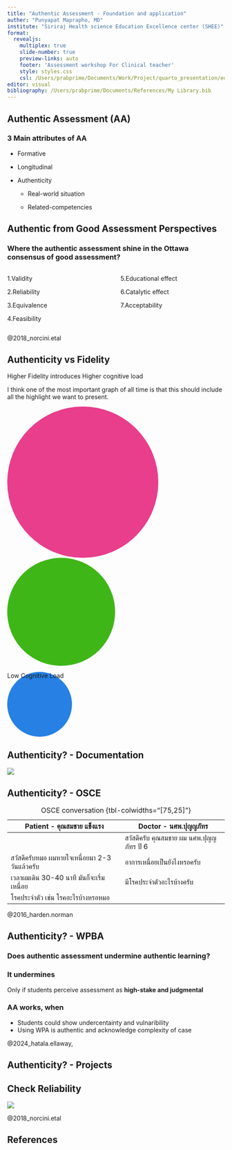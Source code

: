 ```yaml
---
title: "Authentic Assessment - Foundation and application"
auther: "Punyapat Maprapho, MD"
institute: "Siriraj Health science Education Excellence center (SHEE)"
format: 
  revealjs:
    multiplex: true
    slide-number: true
    preview-links: auto
    footer: 'Assessment workshop For Clinical teacher'
    style: styles.css
    csl: /Users/prabprime/Documents/Work/Project/quarto_presentation/education/docs/site_libs/csl/apa
editor: visual
bibliography: /Users/prabprime/Documents/References/My Library.bib
---
```


## Authentic Assessment (AA)

### 3 Main attributes of AA {.smaller}

::: incremental
-   Formative

-   Longitudinal

-   Authenticity

    -   Real-world situation

    -   Related-competencies
:::

## Authentic from Good Assessment Perspectives
### Where the authentic assessment shine in the Ottawa consensus of good assessment?

::::::: columns
:::: {.column width="50%"}
1.Validity

2.Reliability

3.Equivalence

[4.Feasibility]{.fragment .highlight-red fragment-index=1}

::::

:::: {.column width="50%"}
5.Educational effect

[6.Catalytic effect]{.fragment .highlight-red fragment-index=1}

7.Acceptability
::::
:::::::

::: footer
@2018_norcini.etal
:::

## Authenticity vs Fidelity {auto-animate="true" auto-animate-easing="ease-in-out"}

Higher Fidelity introduces Higher cognitive load

I think one of [the most important graph]{.fragment .highlight-red fragment-index=1} of [all time is that this should include all the highlight we want to present]{.fragment .highlight-blue .bold}.

:::::: r-stack
::: {data-id="box1" style="background: #e83e8c; width: 350px; height: 350px; border-radius: 200px;"}
:::

::: {data-id="box2" style="background: #3fb618; width: 250px; height: 250px; border-radius: 200px;"}
:::

::: {data-id="box3" style="background: #2780e3; width: 150px; height: 150px; border-radius: 200px;"}
Low Cognitive Load
:::
::::::

## Authenticity? - Documentation

![](medical-transfer%20records.png){fig-align="center"}

## Authenticity? - OSCE

| Patient - คุณสมชาย แข็งแรง               | Doctor - นศพ.ปุญญภัทร               |
|--------------------------------------|----------------------------------|
|                                        | สวัสดีครับ คุณสมชาย ผม นศพ.ปุญญภัทร ปี 6 |
| สวัสดีครับหมอ ผมหายใจเหนื่อยมา 2-3 วันแล้วครับ | อาการเหนื่อยเป็นยังไงหรอครับ           |
| เวลาผมเดิน 30-40 นาที มันก็จะเริ่มเหนื่อย      | มีโรคประจำตัวอะไรบ้างครับ             |
| โรคประจำตัว เช่น โรคอะไรบ้างหรอหมอ        |                                   |

: OSCE conversation {tbl-colwidths="[75,25]"}

::: {#refs-@2016_harden.norman}
:::

::: footer
@2016_harden.norman
:::

## Authenticity? - WPBA

### Does authentic assessment undermine authentic learning?

::::: incremental
::: callout-warning
### It undermines

Only if students perceive assessment as **high-stake and judgmental**
:::

::: callout-tip
### AA works, when

-   Students could show undercentainty and vulnaribility
-   Using WPA is authentic and acknowledge complexity of case
:::
:::::

::: footer
@2024_hatala.ellaway,
:::

## Authenticity? - Projects

## Check Reliability

![](IMG-2583rd24193-1.png){fig-align="center"}

::: footer
@2018_norcini.etal
:::

## References

::: {#refs}
:::
